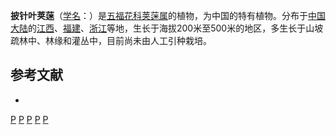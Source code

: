 {{Speciesbox
| taxon = Viburnum lancifolium
| binomial_authority = Hsu
}}

'''披针叶荚蒾'''（[[学名|学名]]：{{lang|la|''Viburnum lancifolium''}}）是[[五福花科|五福花科]][[荚蒾属|荚蒾属]]的植物，为中国的特有植物。分布于[[中国大陆|中国大陆]]的[[江西|江西]]、[[福建|福建]]、[[浙江|浙江]]等地，生长于海拔200米至500米的地区，多生长于山坡疏林中、林缘和灌丛中，目前尚未由人工引种栽培。

== 参考文献 ==
<div class="references-small">
* {{cite web| url =http://www.bioinfo.cn/db05/KmzwSpecies.php?action=view&id=23739| title =披针叶荚蒾| work =《中国高等植物数据库全库》| publisher =中国科学院微生物研究所| author =昆明植物研究所| accessdate =2009-02-25| deadurl =yes| archiveurl =https://web.archive.org/web/20160305052545/http://www.bioinfo.cn/db05/KmzwSpecies.php?action=view&id=23739| archivedate =2016-03-05}}
</div>
{{Taxonbar|from=Q11076713}}

[[Category:荚蒾属|P]]
[[Category:中國特有植物|P]]
[[Category:江西植物|P]]
[[Category:福建植物|P]]
[[Category:浙江植物|P]]